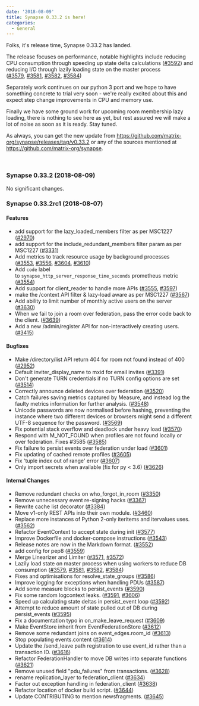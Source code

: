 ```yaml
---
date: '2018-08-09'
title: Synapse 0.33.2 is here!
categories:
  - General
---
```


Folks, it's release time, Synapse 0.33.2 has landed.

The release focuses on performance, notable highlights include reducing CPU consumption through speeding up state delta calculations (<a href="https://github.com/matrix-org/synapse/issues/3592">#3592</a>) and reducing I/O through lazily loading state on the master process (<a href="https://github.com/matrix-org/synapse/issues/3579">#3579</a>, <a href="https://github.com/matrix-org/synapse/issues/3581">#3581</a>, <a href="https://github.com/matrix-org/synapse/issues/3582">#3582</a>, <a href="https://github.com/matrix-org/synapse/issues/3584">#3584</a>)

Separately work continues on our python 3 port and we hope to have something concrete to trial very soon - we're really excited about this and expect step change improvements in CPU and memory use.

Finally we have some ground work for upcoming room membership lazy loading, there is nothing to see here as yet, but rest assured we will make a lot of noise as soon as it is ready. Stay tuned.

<span style="font-weight: 400;">As always, you can get the new update from <a href="https://github.com/matrix-org/synapse/releases/tag/v0.33.2">https://github.com/matrix-org/synapse/releases/tag/v0.33.2</a></span><span style="font-weight: 400;"> or any of the sources mentioned at </span><a href="https://github.com/matrix-org/synapse"><span style="font-weight: 400;">https://github.com/matrix-org/synapse</span></a><span style="font-weight: 400;">.</span>

&nbsp;
<h3>Synapse 0.33.2 (2018-08-09)</h3>
No significant changes.
<h3><a id="user-content-synapse-0332rc1-2018-08-07" class="anchor" href="https://github.com/matrix-org/synapse/blob/release-v0.33.2/CHANGES.md#synapse-0332rc1-2018-08-07" aria-hidden="true"></a>Synapse 0.33.2rc1 (2018-08-07)</h3>
<h4><a id="user-content-features" class="anchor" href="https://github.com/matrix-org/synapse/blob/release-v0.33.2/CHANGES.md#features" aria-hidden="true"></a>Features</h4>
<ul>
 	<li>add support for the lazy_loaded_members filter as per MSC1227 (<a href="https://github.com/matrix-org/synapse/issues/2970">#2970</a>)</li>
 	<li>add support for the include_redundant_members filter param as per MSC1227 (<a href="https://github.com/matrix-org/synapse/issues/3331">#3331</a>)</li>
 	<li>Add metrics to track resource usage by background processes (<a href="https://github.com/matrix-org/synapse/issues/3553">#3553</a>, <a href="https://github.com/matrix-org/synapse/issues/3556">#3556</a>, <a href="https://github.com/matrix-org/synapse/issues/3604">#3604</a>, <a href="https://github.com/matrix-org/synapse/issues/3610">#3610</a>)</li>
 	<li>Add <code>code</code> label to <code>synapse_http_server_response_time_seconds</code> prometheus metric (<a href="https://github.com/matrix-org/synapse/issues/3554">#3554</a>)</li>
 	<li>Add support for client_reader to handle more APIs (<a href="https://github.com/matrix-org/synapse/issues/3555">#3555</a>, <a href="https://github.com/matrix-org/synapse/issues/3597">#3597</a>)</li>
 	<li>make the /context API filter &amp; lazy-load aware as per MSC1227 (<a href="https://github.com/matrix-org/synapse/issues/3567">#3567</a>)</li>
 	<li>Add ability to limit number of monthly active users on the server (<a href="https://github.com/matrix-org/synapse/issues/3630">#3630</a>)</li>
 	<li>When we fail to join a room over federation, pass the error code back to the client. (<a href="https://github.com/matrix-org/synapse/issues/3639">#3639</a>)</li>
 	<li>Add a new /admin/register API for non-interactively creating users. (<a href="https://github.com/matrix-org/synapse/issues/3415">#3415</a>)</li>
</ul>
<h4><a id="user-content-bugfixes" class="anchor" href="https://github.com/matrix-org/synapse/blob/release-v0.33.2/CHANGES.md#bugfixes" aria-hidden="true"></a>Bugfixes</h4>
<ul>
 	<li>Make /directory/list API return 404 for room not found instead of 400 (<a href="https://github.com/matrix-org/synapse/issues/2952">#2952</a>)</li>
 	<li>Default inviter_display_name to mxid for email invites (<a href="https://github.com/matrix-org/synapse/issues/3391">#3391</a>)</li>
 	<li>Don't generate TURN credentials if no TURN config options are set (<a href="https://github.com/matrix-org/synapse/issues/3514">#3514</a>)</li>
 	<li>Correctly announce deleted devices over federation (<a href="https://github.com/matrix-org/synapse/issues/3520">#3520</a>)</li>
 	<li>Catch failures saving metrics captured by Measure, and instead log the faulty metrics information for further analysis. (<a href="https://github.com/matrix-org/synapse/issues/3548">#3548</a>)</li>
 	<li>Unicode passwords are now normalised before hashing, preventing the instance where two different devices or browsers might send a different UTF-8 sequence for the password. (<a href="https://github.com/matrix-org/synapse/issues/3569">#3569</a>)</li>
 	<li>Fix potential stack overflow and deadlock under heavy load (<a href="https://github.com/matrix-org/synapse/issues/3570">#3570</a>)</li>
 	<li>Respond with M_NOT_FOUND when profiles are not found locally or over federation. Fixes #3585 (<a href="https://github.com/matrix-org/synapse/issues/3585">#3585</a>)</li>
 	<li>Fix failure to persist events over federation under load (<a href="https://github.com/matrix-org/synapse/issues/3601">#3601</a>)</li>
 	<li>Fix updating of cached remote profiles (<a href="https://github.com/matrix-org/synapse/issues/3605">#3605</a>)</li>
 	<li>Fix 'tuple index out of range' error (<a href="https://github.com/matrix-org/synapse/issues/3607">#3607</a>)</li>
 	<li>Only import secrets when available (fix for py &lt; 3.6) (<a href="https://github.com/matrix-org/synapse/issues/3626">#3626</a>)</li>
</ul>
<h4><a id="user-content-internal-changes" class="anchor" href="https://github.com/matrix-org/synapse/blob/release-v0.33.2/CHANGES.md#internal-changes" aria-hidden="true"></a>Internal Changes</h4>
<ul>
 	<li>Remove redundant checks on who_forgot_in_room (<a href="https://github.com/matrix-org/synapse/issues/3350">#3350</a>)</li>
 	<li>Remove unnecessary event re-signing hacks (<a href="https://github.com/matrix-org/synapse/issues/3367">#3367</a>)</li>
 	<li>Rewrite cache list decorator (<a href="https://github.com/matrix-org/synapse/issues/3384">#3384</a>)</li>
 	<li>Move v1-only REST APIs into their own module. (<a href="https://github.com/matrix-org/synapse/issues/3460">#3460</a>)</li>
 	<li>Replace more instances of Python 2-only iteritems and itervalues uses. (<a href="https://github.com/matrix-org/synapse/issues/3562">#3562</a>)</li>
 	<li>Refactor EventContext to accept state during init (<a href="https://github.com/matrix-org/synapse/issues/3577">#3577</a>)</li>
 	<li>Improve Dockerfile and docker-compose instructions (<a href="https://github.com/matrix-org/synapse/issues/3543">#3543</a>)</li>
 	<li>Release notes are now in the Markdown format. (<a href="https://github.com/matrix-org/synapse/issues/3552">#3552</a>)</li>
 	<li>add config for pep8 (<a href="https://github.com/matrix-org/synapse/issues/3559">#3559</a>)</li>
 	<li>Merge Linearizer and Limiter (<a href="https://github.com/matrix-org/synapse/issues/3571">#3571</a>, <a href="https://github.com/matrix-org/synapse/issues/3572">#3572</a>)</li>
 	<li>Lazily load state on master process when using workers to reduce DB consumption (<a href="https://github.com/matrix-org/synapse/issues/3579">#3579</a>, <a href="https://github.com/matrix-org/synapse/issues/3581">#3581</a>, <a href="https://github.com/matrix-org/synapse/issues/3582">#3582</a>, <a href="https://github.com/matrix-org/synapse/issues/3584">#3584</a>)</li>
 	<li>Fixes and optimisations for resolve_state_groups (<a href="https://github.com/matrix-org/synapse/issues/3586">#3586</a>)</li>
 	<li>Improve logging for exceptions when handling PDUs (<a href="https://github.com/matrix-org/synapse/issues/3587">#3587</a>)</li>
 	<li>Add some measure blocks to persist_events (<a href="https://github.com/matrix-org/synapse/issues/3590">#3590</a>)</li>
 	<li>Fix some random logcontext leaks. (<a href="https://github.com/matrix-org/synapse/issues/3591">#3591</a>, <a href="https://github.com/matrix-org/synapse/issues/3606">#3606</a>)</li>
 	<li>Speed up calculating state deltas in persist_event loop (<a href="https://github.com/matrix-org/synapse/issues/3592">#3592</a>)</li>
 	<li>Attempt to reduce amount of state pulled out of DB during persist_events (<a href="https://github.com/matrix-org/synapse/issues/3595">#3595</a>)</li>
 	<li>Fix a documentation typo in on_make_leave_request (<a href="https://github.com/matrix-org/synapse/issues/3609">#3609</a>)</li>
 	<li>Make EventStore inherit from EventFederationStore (<a href="https://github.com/matrix-org/synapse/issues/3612">#3612</a>)</li>
 	<li>Remove some redundant joins on event_edges.room_id (<a href="https://github.com/matrix-org/synapse/issues/3613">#3613</a>)</li>
 	<li>Stop populating events.content (<a href="https://github.com/matrix-org/synapse/issues/3614">#3614</a>)</li>
 	<li>Update the /send_leave path registration to use event_id rather than a transaction ID. (<a href="https://github.com/matrix-org/synapse/issues/3616">#3616</a>)</li>
 	<li>Refactor FederationHandler to move DB writes into separate functions (<a href="https://github.com/matrix-org/synapse/issues/3621">#3621</a>)</li>
 	<li>Remove unused field "pdu_failures" from transactions. (<a href="https://github.com/matrix-org/synapse/issues/3628">#3628</a>)</li>
 	<li>rename replication_layer to federation_client (<a href="https://github.com/matrix-org/synapse/issues/3634">#3634</a>)</li>
 	<li>Factor out exception handling in federation_client (<a href="https://github.com/matrix-org/synapse/issues/3638">#3638</a>)</li>
 	<li>Refactor location of docker build script. (<a href="https://github.com/matrix-org/synapse/issues/3644">#3644</a>)</li>
 	<li>Update CONTRIBUTING to mention newsfragments. (<a href="https://github.com/matrix-org/synapse/issues/3645">#3645</a>)</li>
</ul>
&nbsp;